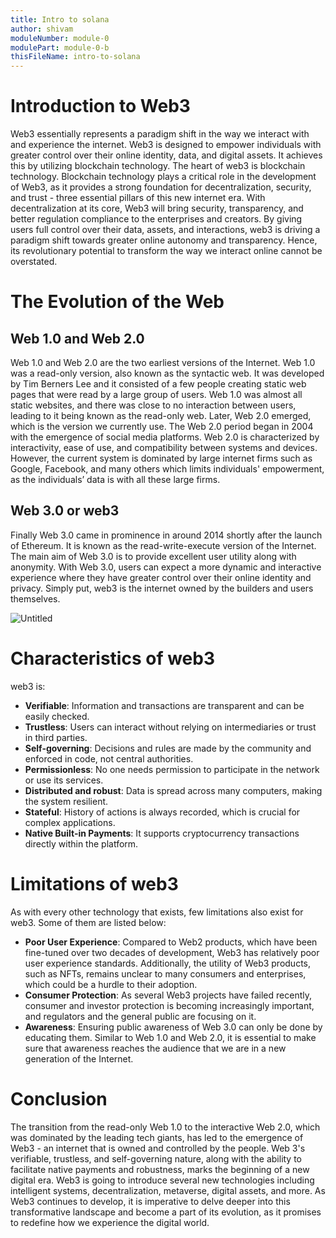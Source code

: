 ```yaml
---
title: Intro to solana
author: shivam
moduleNumber: module-0
modulePart: module-0-b
thisFileName: intro-to-solana
---
```


# Introduction to Web3

Web3 essentially represents a paradigm shift in the way we interact with and experience the internet. Web3 is designed to empower individuals with greater control over their online identity, data, and digital assets. It achieves this by utilizing blockchain technology. 
The heart of web3 is blockchain technology. Blockchain technology plays a critical role in the development of Web3, as it provides a strong foundation for decentralization, security, and trust - three essential pillars of this new internet era. 
With decentralization at its core, Web3 will bring security, transparency, and better regulation compliance to the enterprises and creators. By giving users full control over their data, assets, and interactions, web3 is driving a paradigm shift towards greater online autonomy and transparency. Hence, its revolutionary potential to transform the way we interact online cannot be overstated.

# The Evolution of the Web

## Web 1.0 and Web 2.0

Web 1.0 and Web 2.0 are the two earliest versions of the Internet. 
Web 1.0 was a read-only version, also known as the syntactic web. It was developed by Tim Berners Lee and it consisted of a few people creating static web pages that were read by a large group of users. Web 1.0 was almost all static websites, and there was close to no interaction between users, leading to it being known as the read-only web.
Later, Web 2.0 emerged, which is the version we currently use. The Web 2.0 period began in 2004 with the emergence of social media platforms. Web 2.0 is characterized by interactivity, ease of use, and compatibility between systems and devices. However, the current system is dominated by large internet firms such as Google, Facebook, and many others which limits individuals' empowerment, as the individuals’ data is with all these large firms.

## Web 3.0 or web3

Finally Web 3.0 came in prominence in around 2014 shortly after the launch of Ethereum. 
It is known as the read-write-execute version of the Internet. The main aim of Web 3.0 is to provide excellent user utility along with anonymity. With Web 3.0, users can expect a more dynamic and interactive experience where they have greater control over their online identity and privacy. Simply put, web3 is the internet owned by the builders and users themselves. 

![Untitled](https://prod-files-secure.s3.us-west-2.amazonaws.com/df3c1e0d-01b0-4523-b846-e1bb2ca88f61/321f9637-c38c-4cb6-b496-d5f9723e5028/Untitled.png)

# Characteristics of web3

web3 is:

- **Verifiable**: Information and transactions are transparent and can be easily checked.
- **Trustless**: Users can interact without relying on intermediaries or trust in third parties.
- **Self-governing**: Decisions and rules are made by the community and enforced in code, not central authorities.
- **Permissionless**: No one needs permission to participate in the network or use its services.
- **Distributed and robust**: Data is spread across many computers, making the system resilient.
- **Stateful**: History of actions is always recorded, which is crucial for complex applications.
- **Native Built-in Payments**: It supports cryptocurrency transactions directly within the platform.

# Limitations of web3

As with every other technology that exists, few limitations also exist for web3. Some of them are listed below:

- **Poor User Experience**: Compared to Web2 products, which have been fine-tuned over two decades of development, Web3 has relatively poor user experience standards. Additionally, the utility of Web3 products, such as NFTs, remains unclear to many consumers and enterprises, which could be a hurdle to their adoption.
- **Consumer Protection**: As several Web3 projects have failed recently, consumer and investor protection is becoming increasingly important, and regulators and the general public are focusing on it.
- **Awareness**: Ensuring public awareness of Web 3.0 can only be done by educating them. Similar to Web 1.0 and Web 2.0, it is essential to make sure that awareness reaches the audience that we are in a new generation of the Internet.

# Conclusion

The transition from the read-only Web 1.0 to the interactive Web 2.0, which was dominated by the leading tech giants, has led to the emergence of Web3 - an internet that is owned and controlled by the people. Web 3's verifiable, trustless, and self-governing nature, along with the ability to facilitate native payments and robustness, marks the beginning of a new digital era. Web3 is going to introduce several new technologies including intelligent systems, decentralization, metaverse, digital assets, and more. As Web3 continues to develop, it is imperative to delve deeper into this transformative landscape and become a part of its evolution, as it promises to redefine how we experience the digital world.